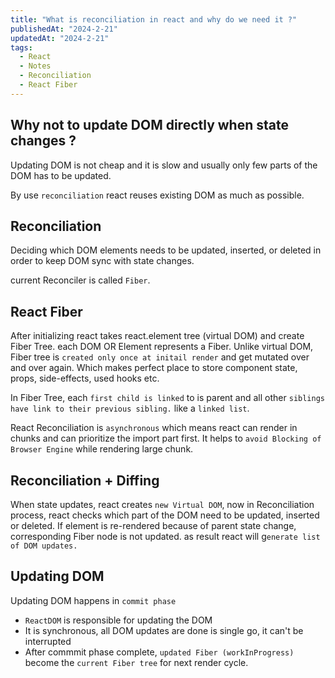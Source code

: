 ```yaml
---
title: "What is reconciliation in react and why do we need it ?"
publishedAt: "2024-2-21"
updatedAt: "2024-2-21"
tags:
  - React
  - Notes
  - Reconciliation
  - React Fiber
---
```


## Why not to update DOM directly when state changes ?

Updating DOM is not cheap and it is slow and usually only few parts of the DOM has to be updated.

By use `reconciliation` react reuses existing DOM as much as possible.

## Reconciliation

Deciding which DOM elements needs to be updated, inserted, or deleted in order to keep DOM sync with state changes.

current Reconciler is called `Fiber`.

## React Fiber

After initializing react takes react.element tree (virtual DOM) and create Fiber Tree. each DOM OR Element represents a Fiber.
Unlike virtual DOM, Fiber tree is `created only once at initail render` and get mutated over and over again. Which makes perfect place to store 
component state, props, side-effects, used hooks etc.

In Fiber Tree, each `first child is linked` to is parent and all other `siblings have link to their previous sibling.` like a `linked list`.

React Reconciliation is `asynchronous` which means react can render in chunks and can prioritize the import part first.
It helps to `avoid Blocking of Browser Engine` while rendering large chunk.

## Reconciliation + Diffing

When state updates, react creates `new Virtual DOM`, now in Reconciliation process, react checks which part of the DOM need to be updated, inserted or deleted.
If element is re-rendered because of parent state change, corresponding Fiber node is not updated. as result react will g`enerate list of DOM updates.`

## Updating DOM

Updating DOM happens in `commit phase`

- `ReactDOM` is responsible for updating the DOM
- It is synchronous, all DOM updates are done is single go, it can't be interrupted
- After commmit phase complete, `updated Fiber (workInProgress)` become the `current Fiber tree` for next render cycle.